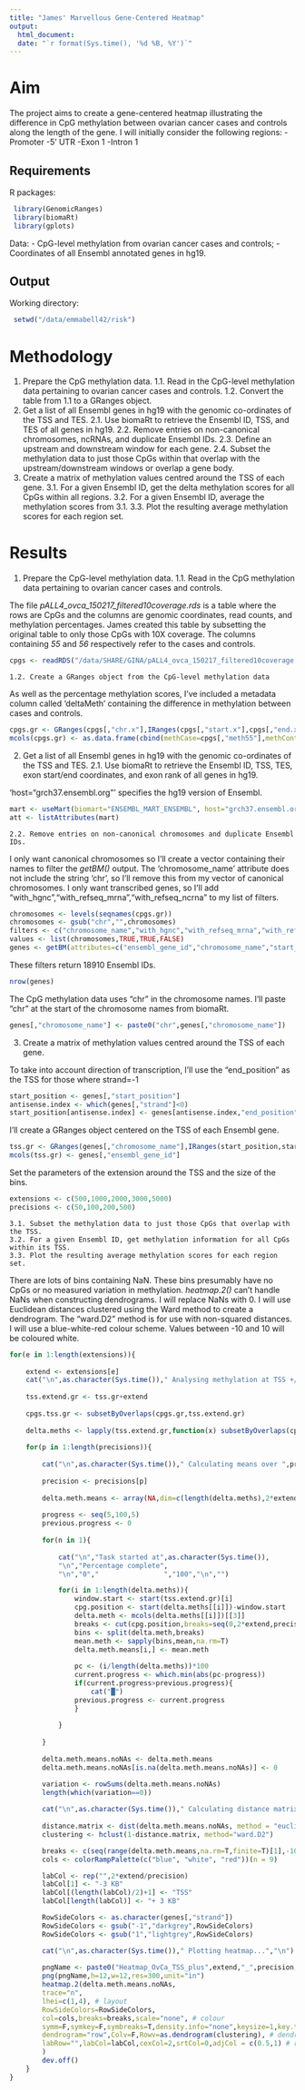 ```yaml
---
title: "James' Marvellous Gene-Centered Heatmap"
output:
  html_document:
  date: "`r format(Sys.time(), '%d %B, %Y')`"
---
```

# Aim

The project aims to create a gene-centered heatmap illustrating the difference in CpG methylation between ovarian cancer cases and controls along the length of the gene. I will initially consider the following regions:
-Promoter
-5' UTR
-Exon 1
-Intron 1

## Requirements

R packages:

```r
 library(GenomicRanges)
 library(biomaRt)
 library(gplots)
```

Data:
- CpG-level methylation from ovarian cancer cases and controls;
- Coordinates of all Ensembl annotated genes in hg19.

## Output

Working directory:

```r
 setwd("/data/emmabell42/risk")
```

# Methodology

1. Prepare the CpG methylation data.
	1.1. Read in the CpG-level methylation data pertaining to ovarian cancer cases and controls.
	1.2. Convert the table from 1.1 to a GRanges object.
2. Get a list of all Ensembl genes in hg19 with the genomic co-ordinates of the TSS and TES.
	2.1. Use biomaRt to retrieve the Ensembl ID, TSS, and TES of all genes in hg19.
	2.2. Remove entries on non-canonical chromosomes, ncRNAs, and duplicate Ensembl IDs.
	2.3. Define an upstream and downstream window for each gene.
	2.4. Subset the methylation data to just those CpGs within that overlap with the upstream/downstream windows or overlap a gene body.
3. Create a matrix of methylation values centred around the TSS of each gene.
	3.1. For a given Ensembl ID, get the delta methylation scores for all CpGs within all regions.
	3.2. For a given Ensembl ID, average the methylation scores from 3.1.
	3.3. Plot the resulting average methylation scores for each region set.

# Results

1. Prepare the CpG-level methylation data.
	1.1. Read in the CpG methylation data pertaining to ovarian cancer cases and controls.

The file *pALL4_ovca_150217_filtered10coverage.rds* is a table where the rows are CpGs and the columns are genomic coordinates, read counts, and methylation percentages. 
James created this table by subsetting the original table to only those CpGs with 10X coverage.
The columns containing *55* and *56* respectively refer to the cases and controls.

```r
cpgs <- readRDS("/data/SHARE/GINA/pALL4_ovca_150217_filtered10coverage.rds")
```

	1.2. Create a GRanges object from the CpG-level methylation data

As well as the percentage methylation scores, I've included a metadata column called 'deltaMeth' containing the difference in methylation between cases and controls.

```r
cpgs.gr <- GRanges(cpgs[,"chr.x"],IRanges(cpgs[,"start.x"],cpgs[,"end.x"]))
mcols(cpgs.gr) <- as.data.frame(cbind(methCase=cpgs[,"meth55"],methControl=cpgs[,"meth56"],deltaMeth=cpgs[,"meth55"]-cpgs[,"meth56"]))
```

2. Get a list of all Ensembl genes in hg19 with the genomic co-ordinates of the TSS and TES.
	2.1. Use biomaRt to retrieve the Ensembl ID, TSS, TES, exon start/end coordinates, and exon rank of all genes in hg19.

'host="grch37.ensembl.org"' specifies the hg19 version of Ensembl.

```r
mart <- useMart(biomart="ENSEMBL_MART_ENSEMBL", host="grch37.ensembl.org", path="/biomart/martservice", dataset="hsapiens_gene_ensembl")
att <- listAttributes(mart)
```

	2.2. Remove entries on non-canonical chromosomes and duplicate Ensembl IDs.

I only want canonical chromosomes so I'll create a vector containing their names to filter the *getBM()* output. 
The 'chromosome_name' attribute does not include the string 'chr', so I'll remove this from my vector of canonical chromosomes.
I only want transcribed genes, so I'll add "with_hgnc","with_refseq_mrna","with_refseq_ncrna" to my list of filters.


```r
chromosomes <- levels(seqnames(cpgs.gr))
chromosomes <- gsub("chr","",chromosomes)
filters <- c("chromosome_name","with_hgnc","with_refseq_mrna","with_refseq_ncrna")
values <- list(chromosomes,TRUE,TRUE,FALSE)
genes <- getBM(attributes=c("ensembl_gene_id","chromosome_name","start_position","end_position","strand"),filter=filters,value=values,mart=mart,uniqueRows=T)
```

These filters return 18910 Ensembl IDs.

```r
nrow(genes)
```

The CpG methylation data uses "chr" in the chromosome names. I'll paste "chr" at the start of the chromosome names from biomaRt.

```r
genes[,"chromosome_name"] <- paste0("chr",genes[,"chromosome_name"])
```

3. Create a matrix of methylation values centred around the TSS of each gene.

To take into account direction of transcription, I'll use the "end_position" as the TSS for those where strand=-1

```r
start_position <- genes[,"start_position"]
antisense.index <- which(genes[,"strand"]<0)
start_position[antisense.index] <- genes[antisense.index,"end_position"]
```

I'll create a GRanges object centered on the TSS of each Ensembl gene.

```r
tss.gr <- GRanges(genes[,"chromosome_name"],IRanges(start_position,start_position))
mcols(tss.gr) <- genes[,"ensembl_gene_id"]
```

Set the parameters of the extension around the TSS and the size of the bins.

```r
extensions <- c(500,1000,2000,3000,5000)
precisions <- c(50,100,200,500)
```

	3.1. Subset the methylation data to just those CpGs that overlap with the TSS.
	3.2. For a given Ensembl ID, get methylation information for all CpGs within its TSS.
	3.3. Plot the resulting average methylation scores for each region set.
There are lots of bins containing NaN. These bins presumably have no CpGs or no measured variation in methylation.
*heatmap.2()* can't handle NaNs when constructing dendrograms. I will replace NaNs with 0.
I will use Euclidean distances clustered using the Ward method to create a dendrogram.
The "ward.D2" method is for use with non-squared distances.
I will use a blue-white-red colour scheme. Values between -10 and 10 will be coloured white.

```r
for(e in 1:length(extensions)){
	
	extend <- extensions[e]
	cat("\n",as.character(Sys.time())," Analysing methylation at TSS +/-",extend," BP...","\n")
	
	tss.extend.gr <- tss.gr+extend
	
	cpgs.tss.gr <- subsetByOverlaps(cpgs.gr,tss.extend.gr)
	
	delta.meths <- lapply(tss.extend.gr,function(x) subsetByOverlaps(cpgs.tss.gr,x))
	
	for(p in 1:length(precisions)){
		
		cat("\n",as.character(Sys.time())," Calculating means over ",precision," BP windows...","\n")
		
		precision <- precisions[p]
	
		delta.meth.means <- array(NA,dim=c(length(delta.meths),2*extend/precision))
	
		progress <- seq(5,100,5)
		previous.progress <- 0
	
		for(n in 1){
	
			cat("\n","Task started at",as.character(Sys.time()),
			"\n","Percentage complete",
			"\n","0","                ","100","\n","")

			for(i in 1:length(delta.meths)){
				window.start <- start(tss.extend.gr)[i]
				cpg.position <- start(delta.meths[[i]])-window.start
				delta.meth <- mcols(delta.meths[[i]])[[3]]
				breaks <- cut(cpg.position,breaks=seq(0,2*extend,precision))
				bins <- split(delta.meth,breaks)
				mean.meth <- sapply(bins,mean,na.rm=T)
				delta.meth.means[i,] <- mean.meth
				
				pc <- (i/length(delta.meths))*100
				current.progress <- which.min(abs(pc-progress))
				if(current.progress>previous.progress){
					cat("█")
				previous.progress <- current.progress
				}
			
			}
			
		}
		
		delta.meth.means.noNAs <- delta.meth.means
		delta.meth.means.noNAs[is.na(delta.meth.means.noNAs)] <- 0

		variation <- rowSums(delta.meth.means.noNAs)
		length(which(variation==0))
		
		cat("\n",as.character(Sys.time())," Calculating distance matrix and clustering...","\n")
		
		distance.matrix <- dist(delta.meth.means.noNAs, method = "euclidean") 
		clustering <- hclust(1-distance.matrix, method="ward.D2") 

		breaks <- c(seq(range(delta.meth.means,na.rm=T,finite=T)[1],-10,length=4),seq(-9,9,length=2),seq(10,range(delta.meth.means,na.rm=T,finite=T)[2],length=4))
		cols <- colorRampPalette(c("blue", "white", "red"))(n = 9)

		labCol <- rep("",2*extend/precision)
		labCol[1] <- "-3 KB"
		labCol[(length(labCol)/2)+1] <- "TSS"
		labCol[length(labCol)] <- "+ 3 KB"

		RowSideColors <- as.character(genes[,"strand"])
		RowSideColors <- gsub("-1","darkgrey",RowSideColors)
		RowSideColors <- gsub("1","lightgrey",RowSideColors)

		cat("\n",as.character(Sys.time())," Plotting heatmap...","\n")
		
		pngName <- paste0("Heatmap_OvCa_TSS_plus",extend,"_",precision,"BP.png")
		png(pngName,h=12,w=12,res=300,unit="in")
		heatmap.2(delta.meth.means.noNAs,
		trace="n",
		lhei=c(1,4), # layout
		RowSideColors=RowSideColors,
		col=cols,breaks=breaks,scale="none", # colour
		symm=F,symkey=F,symbreaks=T,density.info="none",keysize=1,key.title="",key.xlab=expression(paste(Delta," methylation")),key.par=list(cex=1), # key
		dendrogram="row",Colv=F,Rowv=as.dendrogram(clustering), # dendrograms
		labRow="",labCol=labCol,cexCol=2,srtCol=0,adjCol = c(0.5,1) # row and column labels
		)
		dev.off()
	}
}
```